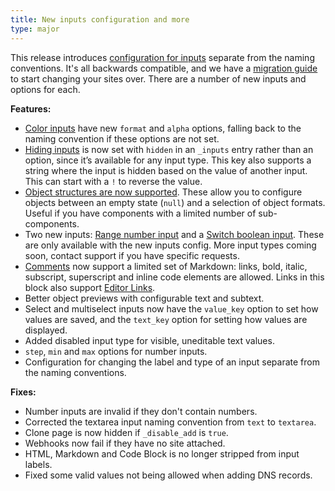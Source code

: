 ```yaml
---
title: New inputs configuration and more
type: major
---
```

This release introduces [configuration for inputs](/documentation/articles/configure-your-inputs/) separate from the naming conventions. It's all backwards compatible, and we have a [migration guide](/documentation/articles/migrating-to-input-configuration/) to start changing your sites over. There are a number of new inputs and options for each.

**Features:**

* [Color inputs](/documentation/articles/configure-your-color-inputs/) have new `format` and `alpha` options, falling back to the naming convention if these options are not set.
* [Hiding inputs](/documentation/articles/configure-your-inputs/#configuration) is now set with `hidden` in an `_inputs` entry rather than an option, since it’s available for any input type. This key also supports a string where the input is hidden based on the value of another input. This can start with a `!` to reverse the value.
* [Object structures are now supported](/documentation/articles/object-inputs/#options). These allow you to configure objects between an empty state (`null`) and a selection of object formats. Useful if you have components with a limited number of sub-components.
* Two new inputs: [Range number input](/documentation/articles/number-inputs/#range) and a [Switch boolean input](/documentation/articles/configure-your-boolean-inputs/#switch). These are only available with the new inputs config. More input types coming soon, contact support if you have specific requests.
* [Comments](/documentation/articles/configure-your-inputs/) now support a limited set of Markdown: links, bold, italic, subscript, superscript and inline code elements are allowed. Links in this block also support [Editor Links](/documentation/articles/extending-in-app-navigation-with-editor-links/).
* Better object previews with configurable text and subtext.
* Select and multiselect inputs now have the `value_key` option to set how values are saved, and the `text_key` option for setting how values are displayed.
* Added disabled input type for visible, uneditable text values.
* `step`, `min` and `max` options for number inputs.
* Configuration for changing the label and type of an input separate from the naming conventions.

**Fixes:**

* Number inputs are invalid if they don't contain numbers.
* Corrected the textarea input naming convention from `text` to `textarea`.
* Clone page is now hidden if `_disable_add` is `true`.
* Webhooks now fail if they have no site attached.
* HTML, Markdown and Code Block is no longer stripped from input labels.
* Fixed some valid values not being allowed when adding DNS records.
